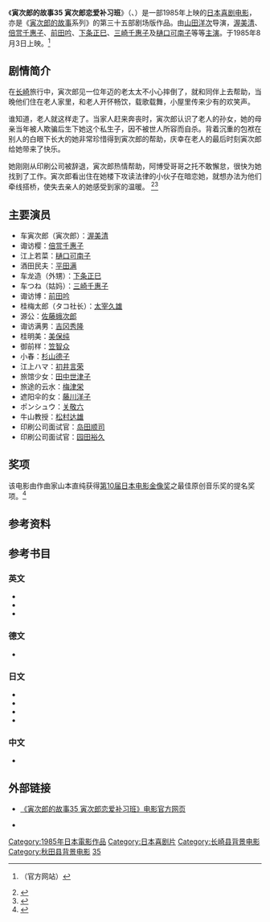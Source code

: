 {{noteTA
|1=zh-hans:寅次郎的故事; zh-hant:男人真命苦;
}}
{{Infobox film
| name = 寅次郎的故事35 寅次郎恋爱补习班<br>男はつらいよ 寅次郎恋愛塾<br>Tora-san, the Go-Between
| image = 
| caption = 
| director = [[山田洋次|山田洋次]]
| producer = 
| writer = 山田洋次<br>朝间义隆
| starring = [[渥美清|渥美清]]<br>樋口可南子
| music = [[山本直纯|山本直纯]]
| cinematography = 高羽哲夫
| editing = 石井岩
| distributor = [[松竹|松竹]]
| released = {{Film date|1985|8|3}}
| runtime = 108分钟
| country = {{JPN}}
| language = 日语
| budget = 
| gross = 11亿日圆
| preceded_by = [[寅次郎的故事34_寅次郎真实一路|寅次郎的故事34 寅次郎真实一路]]
| followed_by = [[寅次郎的故事36_柴又之恋|寅次郎的故事36 柴又之恋]]
}}

《'''寅次郎的故事35 寅次郎恋爱补习班'''》（{{lang-ja|男はつらいよ 寅次郎恋愛塾}}、{{lang-en|Tora-san, the Go-Between}}）是一部1985年上映的[[日本|日本]][[喜剧电影|喜剧电影]]，亦是《[[寅次郎的故事|寅次郎的故事]]系列》的第三十五部剧场版作品。由[[山田洋次|山田洋次]]导演，[[渥美清|渥美清]]、[[倍赏千惠子|倍赏千惠子]]、[[前田吟|前田吟]]、[[下条正巳|下条正巳]]、[[三崎千惠子|三崎千惠子]]及[[樋口可南子|樋口可南子]]等等[[主演|主演]]。于1985年8月3日上映。<ref>{{cite web|url=http://www.tora-san.jp/toranomaki/movie35/madonna.html|title=男はつらいよ 寅次郎恋愛塾 (Madonna)|accessdate=2014-08-09|publisher=[http://www.tora-san.jp/ www.tora-san.jp]|language=ja|archive-url=https://web.archive.org/web/20150721003438/http://www.tora-san.jp/toranomaki/movie35/madonna.html|archive-date=2015-07-21|dead-url=yes}}（官方网站）</ref>

==剧情简介==
在[[长崎|长崎]]旅行中，寅次郎见一位年迈的老太太不小心摔倒了，就和同伴上去帮助，当晚他们住在老人家里，和老人开怀畅饮，载歌载舞，小屋里传来少有的欢笑声。

谁知道，老人就这样走了。当家人赶来奔丧时，寅次郎认识了老人的孙女，她的母亲当年被人欺骗后生下她这个私生子，因不被世人所容而自杀。背着沉重的包袱在别人的白眼下长大的她非常珍惜得到寅次郎的帮助，庆幸在老人的最后时刻寅次郎给她带来了快乐。

她刚刚从印刷公司被辞退，寅次郎热情帮助，阿博受哥哥之托不敢懈怠，很快为她找到了工作。寅次郎看出住在她楼下攻读法律的小伙子在暗恋她，就想办法为他们牵线搭桥，使失去亲人的她感受到家的温暖。 <ref name="Kinejun">{{cite web|url=http://www.kinejun.jp/cinema/id/24250|title=男はつらいよ 寅次郎恋愛塾|accessdate=2014-08-09|language=ja|publisher=[[电影旬报|电影旬报]]|deadurl=yes|archiveurl=https://web.archive.org/web/20120623134134/http://www.kinejun.jp/cinema/id/24250|archivedate=2012-06-23}}</ref><ref name ="Galbraith">{{cite web|first=Stuart|last=Galbraith IV|authorlink=Stuart Galbraith IV|url=http://www.dvdtalk.com/reviews/31083/tora-san-35-tora-sans-the-go-between/|title=Tora-san 35: Tora-san's The Go Between (Region 3)|date=2007-10-20|accessdate=2014-08-09|language=en|publisher=[[DVD_Talk|DVD Talk]]|archive-date=2014-08-12|archive-url=https://web.archive.org/web/20140812161727/http://www.dvdtalk.com/reviews/31083/tora-san-35-tora-sans-the-go-between/|dead-url=no}}</ref>

==主要演员==
*车寅次郎（寅次郎）：[[渥美清|渥美清]]
*诹访樱：[[倍赏千惠子|倍赏千惠子]]
*江上若菜：[[樋口可南子|樋口可南子]]
*酒田民夫：[[平田满|平田满]]
*车龙造（外甥）：[[下条正巳|下条正巳]]
*车つね（姑妈）：[[三崎千惠子|三崎千惠子]]
*诹访博：[[前田吟|前田吟]]
*桂梅太郎（タコ社长）：[[太宰久雄|太宰久雄]]
*源公：[[佐藤蛾次郎|佐藤蛾次郎]]
*诹访满男：[[吉冈秀隆|吉冈秀隆]]
*桂明美：[[美保纯|美保纯]]
*御前样：[[笠智众|笠智众]]
*小春：[[杉山德子|杉山德子]]
*江上ハマ：[[初井言荣|初井言荣]]
*旅馆少女：[[田中世津子|田中世津子]]
*旅途的云水：[[梅津栄|梅津栄]]
*遮阳伞的女：[[藤川洋子_(演员)|藤川洋子]]
*ポンシュウ：[[关敬六|关敬六]]
*牛山教授：[[松村达雄|松村达雄]]
*印刷公司面试官：[[岛田顺司|岛田顺司]]
*印刷公司面试官：[[园田裕久|园田裕久]]

==奖项==
该电影由作曲家山本直纯获得[[第10回日本电影金像奖|第10届日本电影金像奖]]之最佳原创音乐奖的提名奖项。<ref>{{cite web|url=http://www.imdb.com/title/tt0089751/awards|title=Awards for Otoko wa tsurai yo: Torajirô ren'ai juku (1985)|accessdate=2014-08-09|publisher=[[互联网电影数据库|互联网电影数据库]]|archive-date=2015-03-22|archive-url=https://web.archive.org/web/20150322142833/http://www.imdb.com/title/tt0089751/awards|dead-url=no}}</ref>

==参考资料==
{{reflist}}

==参考书目==
===英文===
* {{cite web|url=http://www.citwf.com/film257090.htm|title=OTOKO WA TSURAIYO -TORAJIRO RENAIJUKU|accessdate=2014-08-09|publisher=[[英国电影协会|英国电影协会]]|language=en|archive-url=https://web.archive.org/web/20140809093726/http://www.citwf.com/film257090.htm|archive-date=2014-08-09|dead-url=yes}}
* {{imdb title|0089751|Otoko wa tsurai yo: Torajirô ren'ai juku (1985)}}
* {{cite web|first=Stuart|last=Galbraith IV|authorlink=Stuart Galbraith IV|url=http://www.dvdtalk.com/reviews/31083/tora-san-35-tora-sans-the-go-between/|title=Tora-san 35: Tora-san's The Go Between (Region 3)|date=2007-10-20|accessdate=2014-08-09|publisher=[[DVD_Talk|DVD Talk]]|language=en|archive-date=2014-08-12|archive-url=https://web.archive.org/web/20140812161727/http://www.dvdtalk.com/reviews/31083/tora-san-35-tora-sans-the-go-between/|dead-url=no}}

===德文===
* {{cite web|url=http://www.molodezhnaja.ch/torasan35.htm|title=Tora-San's The Go-Between|accessdate=2014-08-09|publisher=[http://www.molodezhnaja.ch/ www.molodezhnaja.ch]|language=de|archive-date=2013-05-20|archive-url=https://web.archive.org/web/20130520014456/http://molodezhnaja.ch/torasan35.htm|dead-url=no}}

===日文===
* {{cite web|url=http://www.allcinema.net/prog/show_c.php?num_c=149517|title=男はつらいよ　寅次郎恋愛塾  (1985)|accessdate=2014-08-09|publisher=[http://www.allcinema.net/ www.allcinema.net]|language=ja|archive-date=2013-12-07|archive-url=https://web.archive.org/web/20131207160846/http://www.allcinema.net/prog/show_c.php?num_c=149517|dead-url=no}}
* {{cite web|url=http://www.japanese-cinema-db.jp/details/14294|title=男はつらいよ 寅次郎恋愛塾|accessdate=2014-08-09|4=|publisher=[http://www.japanese-cinema-db.jp/index.php 日本电影院数据库]（[[日本文化厅|日本文化厅]]）|language=ja|deadurl=yes|archiveurl=https://web.archive.org/web/20120311090153/http://www.japanese-cinema-db.jp/details/14294|archivedate=2012-03-11}}
* {{cite web|url=http://www.jmdb.ne.jp/1985/di002300.htm|title=男はつらいよ 寅次郎恋愛塾|accessdate=2014-08-09|language=ja|publisher=[[日本电影数据库|日本电影数据库]]|archive-url=https://web.archive.org/web/20131105081724/http://www.jmdb.ne.jp/1985/di002300.htm|archive-date=2013-11-05|dead-url=yes}}
* {{cite web|url=http://www.kinejun.jp/cinema/id/24250|title=男はつらいよ 寅次郎恋愛塾|accessdate=2014-08-09|language=ja|publisher=[[电影旬报|电影旬报]]|deadurl=yes|archiveurl=https://web.archive.org/web/20120623134134/http://www.kinejun.jp/cinema/id/24250|archivedate=2012-06-23}}

===中文===
* {{cite web|url=http://movie.douban.com/subject/1981223/|title=寅次郎的故事35 寅次郎恋爱补习班|accessdate=2014-08-09|publisher=豆瓣电影|archive-date=2014-08-09|archive-url=https://web.archive.org/web/20140809183950/http://movie.douban.com/subject/1981223/|dead-url=no}}

==外部链接==
* {{ja icon}} [https://web.archive.org/web/20140729050818/http://www.tora-san.jp/toranomaki/movie35/ 《寅次郎的故事35 寅次郎恋爱补习班》电影官方网页]
* {{en icon}} {{imdb title|0089751|寅次郎的故事35 寅次郎恋爱补习班}}

{{寅次郎的故事}}

{{DEFAULTSORT:Tora-san-35}}
[[Category:1985年日本電影作品|Category:1985年日本電影作品]]
[[Category:日本喜剧片|Category:日本喜剧片]]
[[Category:长崎县背景电影|Category:长崎县背景电影]]
[[Category:秋田县背景电影|Category:秋田县背景电影]]
[[Category:寅次郎的故事系列|35]]
